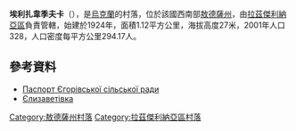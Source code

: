 {{coord|46|41|53|N|30|29|57|E|scale:30000|display=title}}

'''埃利扎韋季夫卡'''（{{lang-uk|Єлизаветівка}}），是[[烏克蘭|烏克蘭]]的村落，位於該國西南部[[敖德薩州|敖德薩州]]，由[[拉茲傑利納亞區|拉茲傑利納亞區]]負責管轄，始建於1924年，面積1.12平方公里，海拔高度27米，2001年人口328，人口密度每平方公里294.17人。

==參考資料==
*[http://rozdilna-rda.odessa.gov.ua/files/rozdilna-rda/files/PASPORT/p_a_s_po_r_t_gor_vs_ko_s_l_s_ko_radi.pdf Паспорт Єгорівської сільської ради]
* [http://w1.c1.rada.gov.ua/pls/z7502/A005?rf7571=23038 Єлизаветівка]{{dead link|date=2017年12月 |bot=InternetArchiveBot |fix-attempted=yes }}

{{DEFAULTSORT:Єлизаветівка}}
[[Category:敖德薩州村落|Category:敖德薩州村落]]
[[Category:拉茲傑利納亞區村落|Category:拉茲傑利納亞區村落]]


{{Odessa-geo-stub}}